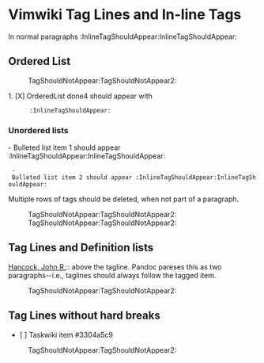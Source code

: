 = Vimwiki Tag Lines and In-line Tags =

{{{bash
cat tests/unit/filter/delete_tag_lines.wiki |
  pandoc --from=vimwiki \
  --filter=delete_tag_lines \
  --to=markdown > tests/unit/filter/out/delete_tag_lines.wiki.md
}}}

In normal paragraphs :InlineTagShouldAppear:InlineTagShouldAppear:

== Ordered List ==
:TagShouldNotAppear:TagShouldNotAppear2:

1. [X] OrderedList done4 should appear with
       :InlineTagShouldAppear:

=== Unordered lists ===
- Bulleted list item 1 should appear :InlineTagShouldAppear:InlineTagShouldAppear:
  - Bulleted list item 2 should appear :InlineTagShouldAppear:InlineTagShouldAppear:

Multiple rows of tags should be deleted, when not part of a paragraph.

:TagShouldNotAppear:TagShouldNotAppear2:
:TagShouldNotAppear:TagShouldNotAppear2:

== Tag Lines and Definition lists ==

[[mailto:Hancock, John R. <none@nowhere.org>|Hancock, John R.]]:: above the tagline. Pandoc pareses this as two paragraphs--i.e., taglines should always follow the tagged item.
:TagShouldNotAppear:TagShouldNotAppear2:

== Tag Lines without hard breaks ==
* [ ] Taskwiki item  #3304a5c9
:TagShouldNotAppear:TagShouldNotAppear2:
